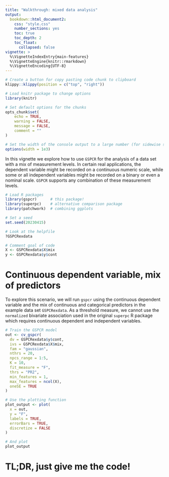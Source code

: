 ```yaml
---
title: "Walkthrough: mixed data analysis"
output: 
  bookdown::html_document2:
    css: "style.css"
    number_sections: yes
    toc: true
    toc_depth: 2
    toc_float:
      collapsed: false
vignette: >
  %\VignetteIndexEntry{main-features}
  %\VignetteEngine{knitr::rmarkdown}
  %\VignetteEncoding{UTF-8}
---
```


```r
# Create a button for copy pasting code chunk to clipboard
klippy::klippy(position = c("top", "right"))

```

```r
# Load knitr package to change options
library(knitr)

# Set default options for the chunks
opts_chunk$set(
    echo = TRUE,
    warning = FALSE,
    message = FALSE,
    comment = ""
)

# Set the width of the console output to a large number (for sidewise scroll)
options(width = 1e3)

```

In this vignette we explore how to use `GSPCR` for the analysis of a data set with a mix of measurement levels.
In certain real applications, the dependent variable might be recorded on a continuous numeric scale, while some or all independent variables might be recorded on a binary or even a nominal scale.
`GSPCR` supports any combination of these measurement levels.

```r
# Load R packages
library(gspcr)      # this package!
library(superpc)    # alternative comparison package
library(patchwork)  # combining ggplots

# Set a seed
set.seed(20230415)

```



```r
# Look at the helpfile
?GSPCRexdata

# Comment goal of code
X <- GSPCRexdata$X$mix
y <- GSPCRexdata$y$cont

```

# Continuous dependent variable, mix of predictors

To explore this scenario, we will run `gspcr` using the continuous dependent variable and the mix of continuous and categorical predictors in the example data set `GSPCRexdata`.
As a threshold measure, we cannot use the `normalized` bivariate association used in the original `superpc` R package which requires continuous dependent and independent variables.

```r
# Train the GSPCR model
out <- cv_gspcr(
  dv = GSPCRexdata$y$cont,
  ivs = GSPCRexdata$X$mix,
  fam = "gaussian",
  nthrs = 20,
  npcs_range = 1:5,
  K = 10,
  fit_measure = "F",
  thrs = "PR2",
  min_features = 1,
  max_features = ncol(X),
  oneSE = TRUE
)

# Use the plotting function
plot_output <- plot(
  x = out,
  y = "F",
  labels = TRUE,
  errorBars = TRUE,
  discretize = FALSE
)

# And plot
plot_output

```

# TL;DR, just give me the code!

```r
```

<!-- Remove white space generated by toc_float -->
<div class="tocify-extend-page" data-unique="tocify-extend-page" style="height: 0;"></div>